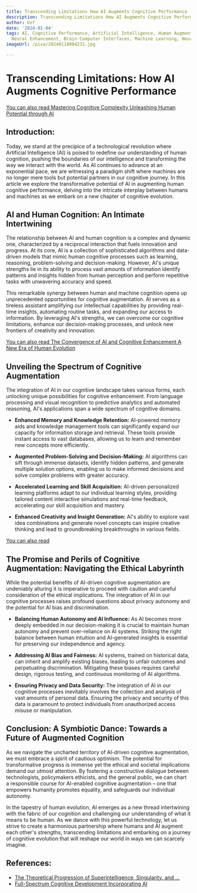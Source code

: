 ```yaml
---
title: Transcending Limitations How AI Augments Cognitive Performance
description: Transcending Limitations How AI Augments Cognitive Performance
author: Usf
date: '2024-01-04'
tags: AI, Cognitive Performance, Artificial Intelligence, Human Augmentation, Transhumanism,
  Neural Enhancement, Brain-Computer Interfaces, Machine Learning, Neurotechnology
imageUrl: /pixa/20240118004231.jpg

---
```

# Transcending Limitations: How AI Augments Cognitive Performance

[You can also read Mastering Cognitive Complexity Unleashing Human Potential  through AI](Mastering%20Cognitive%20Complexity%20Unleashing%20Human%20Potential%20through%20AI)


## Introduction:
Today, we  stand at the precipice of a  technological revolution where Artificial Intelligence (AI) is poised to redefine our understanding of human  cognition, pushing the boundaries of our intelligence and transforming the way we interact with the world. As AI continues to advance at an exponential pace, we are witnessing a paradigm shift where machines are no longer mere tools but potential partners in  our cognitive  journey. In this article we explore the  transformative potential of AI  in augmenting human cognitive performance, delving into the intricate  interplay between humans and machines as we embark on a new chapter of  cognitive evolution.

## AI and Human Cognition: An Intimate Intertwining
The relationship between AI and human  cognition is a complex and dynamic one, characterized by a reciprocal interaction that fuels innovation and progress. At its core,  AI is  a collection of sophisticated algorithms and data-driven models that mimic human cognitive processes such as learning, reasoning, problem-solving and decision-making.  However, AI's unique strengths  lie  in its ability  to  process vast  amounts of information identify patterns and insights hidden from human perception and perform repetitive tasks with unwavering accuracy and speed.

This remarkable synergy between human and machine cognition opens up unprecedented opportunities  for cognitive augmentation. AI serves as a tireless assistant amplifying our intellectual capabilities by providing  real-time insights, automating routine  tasks, and expanding our access to information. By leveraging AI's strengths, we can overcome our cognitive limitations, enhance our decision-making processes, and unlock new frontiers of creativity and innovation.

[You can also read The Convergence of  AI and Cognitive Enhancement A New Era of Human Evolution](The%20Convergence%20of%20AI%20and%20Cognitive%20Enhancement%20A%20New%20Era%20of%20Human%20Evolution)


## Unveiling the Spectrum of  Cognitive  Augmentation
The integration of AI in our cognitive landscape takes various forms, each unlocking unique  possibilities for cognitive enhancement. From language processing and visual recognition to predictive analytics and automated  reasoning,  AI's applications span a wide  spectrum of  cognitive domains.

-  **Enhanced Memory and Knowledge Retention:** AI-powered memory aids and knowledge management tools can significantly  expand our capacity for information storage and retrieval. These  tools provide instant access to vast databases, allowing us to learn and remember new concepts more efficiently.

- **Augmented  Problem-Solving  and Decision-Making:** AI  algorithms can  sift through immense datasets, identify hidden patterns, and generate multiple solution options, enabling us to  make informed decisions and solve  complex problems with greater accuracy.

- **Accelerated Learning and  Skill Acquisition:** AI-driven personalized  learning platforms adapt to our individual learning  styles, providing tailored content interactive simulations and real-time feedback, accelerating our skill acquisition and mastery.

- **Enhanced Creativity and Insight  Generation:** AI's ability to explore vast idea combinations and generate novel concepts can inspire creative thinking and lead to groundbreaking breakthroughs  in various fields.

[You can also read ]()


## The Promise  and Perils of Cognitive Augmentation: Navigating the  Ethical  Labyrinth
While the potential  benefits of AI-driven cognitive  augmentation are  undeniably alluring it is imperative to proceed  with caution  and  careful consideration of the ethical implications. The integration of AI in our cognitive processes raises profound questions about privacy autonomy and the potential for AI bias and discrimination.

- **Balancing  Human Autonomy and AI Influence:**  As AI becomes more deeply embedded  in  our decision-making it is crucial to maintain  human autonomy and prevent over-reliance on AI systems. Striking the right balance between  human intuition and AI-generated insights is essential for preserving  our independence and agency.

- **Addressing AI  Bias and Fairness:** AI systems,  trained on historical data, can inherit and amplify existing biases, leading to unfair  outcomes and perpetuating discrimination. Mitigating these biases requires careful design, rigorous testing, and continuous monitoring of AI algorithms.

- **Ensuring Privacy and Data Security:** The integration of AI in our cognitive processes inevitably involves the collection and analysis of vast amounts of personal data. Ensuring the privacy and security of  this data is paramount  to protect  individuals from unauthorized access misuse or manipulation.

## Conclusion: A Symbiotic  Dance: Towards a  Future of Augmented Cognition
As we navigate the uncharted territory of AI-driven  cognitive augmentation, we must embrace a spirit of cautious optimism. The potential for transformative progress is immense yet the ethical  and societal  implications demand our utmost attention. By  fostering a constructive dialogue between technologists, policymakers ethicists, and the general public, we can chart a responsible course for AI-enabled cognitive augmentation – one that empowers humanity promotes equality, and safeguards our individual autonomy.

In the tapestry of human evolution, AI  emerges as a new thread intertwining with the  fabric of our cognition and challenging our  understanding of what it means to be human. As we dance with this powerful technology, let us strive to create a harmonious  partnership where humans and AI augment each other's strengths, transcending limitations and embarking on  a journey  of cognitive evolution that will  reshape our world in ways we can scarcely imagine.

## References:
- [The Theoretical Progression of Superintelligence, Singularity, and ...](https://www.linkedin.com/pulse/theoretical-progression-superintelligence-singularity-ledbetter)
- [Full-Spectrum Cognitive Development Incorporating AI](https://www.psychologytoday.com/us/blog/the-digital-self/202309/full-spectrum-cognitive-development-incorporating-ai)

